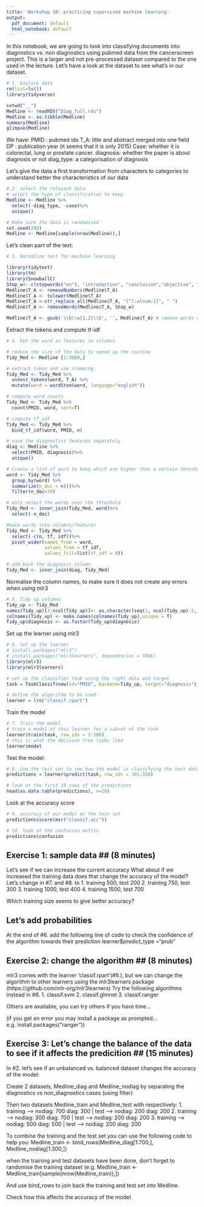 ```yaml
---
title: 'Workshop 10: practicing supervised machine learning'
output:
  pdf_document: default
  html_notebook: default
---
```


In this notebook, we are going to look into classifying documents into diagnostics vs. non diagnostics using pubmed data from the cancerscreen project. 
 This is a larger and not pre-processed dataset compared to the one used in the lecture. Let's have a look at the dataset to see what's in our dataset.

```r
# 1. Explore data
rm(list=ls())
library(tidyverse)

setwd("__")
Medline <- readRDS("Diag_full.rds")
Medline <- as.tibble(Medline)
summary(Medline)
glimpse(Medline)
```

We have:
PMID : pubmed ids
T_A: title and abstract merged into one field
DP : publication year (it seems that it is only 2015)
Case: whether it is colorectal, lung or prostate cancer. 
diagnosis: whether the paper is about diagnosis or not
diag_type: a categorisation of diagnosis 

Let's give the data a first transformation from characters to categories to understand better the characteristics of our data

```r
# 2. select the relevant data
# select the type of classification to keep
Medline <- Medline %>%
  select(-diag_type, -case)%>%
  unique()

# Make sure the data is randomised
set.seed(200)
Medline <- Medline[sample(nrow(Medline)),]

```

Let's clean part of the text:
```r
# 3. Normalize text for machine learning

library(tidytext)
library(tm)
library(SnowballC)
Stop_w<- c(stopwords("en"), "introduction", "conclusion","objective", "aim", "methods", "results", "conclusions","background", "percent", "may", "use", "used", "however", "p", "cancer", "study", "lung", "prostate","prostatic", "patient", "colorectal")
Medline$T_A <- removeNumbers(Medline$T_A)
Medline$T_A <- tolower(Medline$T_A)
Medline$T_A <-str_replace_all(Medline$T_A, "[^[:alnum:]]", " ")
Medline$T_A <- removeWords(Medline$T_A, Stop_w)

Medline$T_A <- gsub('\\b\\w{1,2}\\b', '', Medline$T_A) # remove words of two letters or under

```

Extract the tokens and compute tf-idf
```r
# 4. Get the word as features in columns

# reduce the size of the data to speed up the routine
Tidy_Med <- Medline [1:3000,]

# extract token and use stemming. 
Tidy_Med <- Tidy_Med %>%
  unnest_tokens(word, T_A) %>%
  mutate(word = wordStem(word, language="english")) 

# compute word counts
Tidy_Med <- Tidy_Med %>%
  count(PMID, word, sort=T) 

# compute tf_idf
Tidy_Med <- Tidy_Med %>%
  bind_tf_idf(word, PMID, n)

# save the diagnostics features separately
diag <- Medline %>%
  select(PMID, diagnosis)%>%
  unique()

# Create a list of word to keep which are higher than a certain threshold
word <- Tidy_Med %>%
  group_by(word) %>%
  summarize(n_doc = n())%>%
  filter(n_doc>39)

# only select the words over the threshold
Tidy_Med <- inner_join(Tidy_Med, word)%>%
  select(-n_doc)

#make words into columns/features
Tidy_Med <- Tidy_Med %>%
  select(-c(n, tf, idf))%>%
  pivot_wider(names_from = word,
              values_from = tf_idf, 
              values_fill=list(tf_idf = 0))

# add back the diagnosis column
Tidy_Med <- inner_join(diag, Tidy_Med)
```

Normalise the column names, to make sure it does not create any errors when using mlr3
```r
# 5. Tidy up columns
Tidy_up <- Tidy_Med
names(Tidy_up)[3:ncol(Tidy_up)]<- as.character(seq(1, ncol(Tidy_up)-2, by=1))
colnames(Tidy_up) <- make.names(colnames(Tidy_up),unique = T)
Tidy_up$diagnosis <- as.factor(Tidy_up$diagnosis)
```

Set up the learner using mlr3
```r
# 6. Set up the learner
# install.packages("mlr3")
# install.packages("mlr3learners", dependencies = TRUE)
library(mlr3)
library(mlr3learners)

# set up the classifier task using the right data and target
task = TaskClassif$new(id="PMID", backend=Tidy_up, target="diagnosis")

# define the algorithm to be used
learner = lrn("classif.rpart")

```

Train the model
```r
# 7. Train the model
# train a model of this learner for a subset of the task
learner$train(task, row_ids = 1:300)
# this is what the decision tree looks like
learner$model
```

Test the model:
```r
# 8. Use the test set to see how the model is classifying the test data
predictions = learner$predict(task, row_ids = 301:350)

# look at the first 10 rows of the predictions
head(as.data.table(predictions), n=10)
```


Look at the accuracy score
```r
# 9. accuracy of our model on the test set
predictions$score(msr("classif.acc"))
```

```r
# 10. look at the confusion matrix
predictions$confusion
```


## Exercise 1: sample data ## (8 minutes)
Let's see if we can increase the current accuracy
What about if we increased the training data does that change the accuracy of the model?
Let's change in #7. and #8. to 
1. training 500, test 200
2. training 750, test 300
3. training 1000, test 400
4. training 1500, test 700

Which training size seems to give better accuracy?

## Let's add probabilities ##
At the end of #6. add the following line of code to check the confidence of the algorithm towards their prediction
learner$predict_type ="prob"

## Exercise 2: change the algorithm ## (8 minutes)
mlr3 comes with the learner 'classif.rpart'(#6.), but we can change the algorithm to other learners using the mlr3learners package (https://github.com/mlr-org/mlr3learners)
Try the following algorithms instead in #6.
1. classif.svm
2. classif.glmnet
3. classif.ranger

Others are available, you can try others if you have time...

(if you get an error you may install a package as prompted... e.g. install.packages("ranger"))

## Exercise 3: Let's change the balance of the data to see if it affects the predicition ## (15 minutes)

In #2. let's see if an unbalanced vs. balanced dataset changes the accuracy of the model:

Create 2 datasets, Medline_diag and Medline_nodiag by separating the diagnostics vs non_diagnostics cases (using filter)

Then two datasets Medline_train and Medline_test with respectively: 
1. training --> nodiag: 700 diag: 300 | test --> nodiag: 200 diag: 200
2. training --> nodiag: 300 diag: 700 | test --> nodiag: 200 diag: 200
3. training --> nodiag: 500 diag: 500 | test --> nodiag: 200 diag: 200

To combine the training and the test set you can use the following code to help you:
Medline_train <- bind_rows(Medline_diag[1:700,], Medline_nodiag[1:300,])

when the training and test datasets have been done, don't forget to randomise the training dataset
(e.g. Medline_train <- Medline_train[sample(nrow(Medline_train)),])

And use bind_rows to join back the training and test set into Medline. 

Check how this affects the accuracy of the model. 

